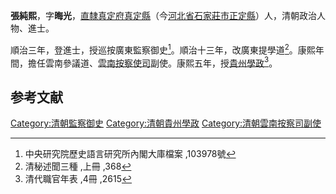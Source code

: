 '''張純熙'''，字'''晦光'''，[[直隸|直隸]][[真定府|真定府]][[真定縣|真定縣]]（今[[河北省|河北省]][[石家莊市|石家莊市]][[正定縣|正定縣]]）人，清朝政治人物、進士。

順治三年，登進士，授巡按廣東監察御史<ref>中央研究院歷史語言研究所內閣大庫檔案 ,103978號</ref>。順治十三年，改廣東提學道<ref>清秘述聞三種 ,上冊 ,368</ref>。康熙年間，擔任雲南參議道、[[雲南按察使司|雲南按察使司]]副使。康熙五年，授[[貴州學政|貴州學政]]<ref>清代職官年表 ,4冊 ,2615</ref>。

==参考文献==
{{reflist}}

{{清朝人物小作品}}
{{順治三年丙戌科殿試金榜}}
{{DEFAULTSORT:Zhang張}}
[[Category:清朝監察御史|Category:清朝監察御史]]
[[Category:清朝貴州學政|Category:清朝貴州學政]]
[[Category:清朝雲南按察司副使|Category:清朝雲南按察司副使]]